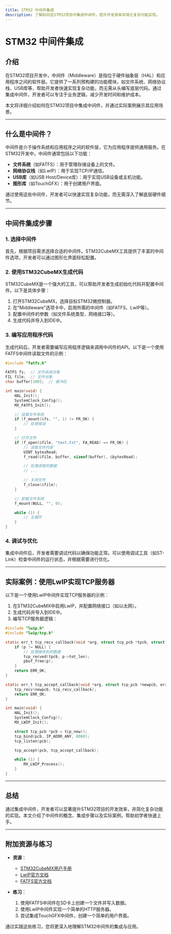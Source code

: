 ```yaml
---
title: STM32 中间件集成
description: 了解如何在STM32项目中集成中间件，提升开发效率并简化复杂功能实现。
---
```


# STM32 中间件集成

## 介绍

在STM32项目开发中，中间件（Middleware）是指位于硬件抽象层（HAL）和应用程序之间的软件层。它提供了一系列预构建的功能模块，如文件系统、网络协议栈、USB库等，帮助开发者快速实现复杂功能，而无需从头编写底层代码。通过集成中间件，开发者可以专注于业务逻辑，减少开发时间和维护成本。

本文将详细介绍如何在STM32项目中集成中间件，并通过实际案例展示其应用场景。

---

## 什么是中间件？

中间件是介于操作系统和应用程序之间的软件层，它为应用程序提供通用服务。在STM32开发中，中间件通常包括以下功能：

- **文件系统**（如FATFS）：用于管理存储设备上的文件。
- **网络协议栈**（如LwIP）：用于实现TCP/IP通信。
- **USB库**（如USB Host/Device库）：用于实现USB设备或主机功能。
- **图形库**（如TouchGFX）：用于创建用户界面。

通过使用这些中间件，开发者可以快速实现复杂功能，而无需深入了解底层硬件细节。

---

## 中间件集成步骤

### 1. 选择中间件

首先，根据项目需求选择合适的中间件。STM32CubeMX工具提供了丰富的中间件选项，开发者可以通过图形化界面轻松配置。

### 2. 使用STM32CubeMX生成代码

STM32CubeMX是一个强大的工具，可以帮助开发者生成初始化代码并配置中间件。以下是具体步骤：

1. 打开STM32CubeMX，选择目标STM32微控制器。
2. 在“Middleware”选项卡中，启用所需的中间件（如FATFS、LwIP等）。
3. 配置中间件的参数（如文件系统类型、网络接口等）。
4. 生成代码并导入到IDE中。

### 3. 编写应用程序代码

生成代码后，开发者需要编写应用程序逻辑来调用中间件的API。以下是一个使用FATFS中间件读取文件的示例：

```c
#include "fatfs.h"

FATFS fs;  // 文件系统对象
FIL file;  // 文件对象
char buffer[100];  // 缓冲区

int main(void) {
    HAL_Init();
    SystemClock_Config();
    MX_FATFS_Init();

    // 挂载文件系统
    if (f_mount(&fs, "", 1) != FR_OK) {
        // 处理错误
    }

    // 打开文件
    if (f_open(&file, "test.txt", FA_READ) == FR_OK) {
        // 读取文件内容
        UINT bytesRead;
        f_read(&file, buffer, sizeof(buffer), &bytesRead);

        // 处理读取的数据
        // ...

        // 关闭文件
        f_close(&file);
    }

    // 卸载文件系统
    f_mount(NULL, "", 0);

    while (1) {
        // 主循环
    }
}
```

### 4. 调试与优化

集成中间件后，开发者需要调试代码以确保功能正常。可以使用调试工具（如ST-Link）检查中间件的运行状态，并根据需要进行优化。

---

## 实际案例：使用LwIP实现TCP服务器

以下是一个使用LwIP中间件实现TCP服务器的示例：

1. 在STM32CubeMX中启用LwIP，并配置网络接口（如以太网）。
2. 生成代码并导入到IDE中。
3. 编写TCP服务器逻辑：

```c
#include "lwip.h"
#include "lwip/tcp.h"

static err_t tcp_recv_callback(void *arg, struct tcp_pcb *tpcb, struct pbuf *p, err_t err) {
    if (p != NULL) {
        // 处理接收到的数据
        tcp_recved(tpcb, p->tot_len);
        pbuf_free(p);
    }
    return ERR_OK;
}

static err_t tcp_accept_callback(void *arg, struct tcp_pcb *newpcb, err_t err) {
    tcp_recv(newpcb, tcp_recv_callback);
    return ERR_OK;
}

int main(void) {
    HAL_Init();
    SystemClock_Config();
    MX_LWIP_Init();

    struct tcp_pcb *pcb = tcp_new();
    tcp_bind(pcb, IP_ADDR_ANY, 8080);
    tcp_listen(pcb);

    tcp_accept(pcb, tcp_accept_callback);

    while (1) {
        MX_LWIP_Process();
    }
}
```

---

## 总结

通过集成中间件，开发者可以显著提升STM32项目的开发效率，并简化复杂功能的实现。本文介绍了中间件的概念、集成步骤以及实际案例，帮助初学者快速上手。

---

## 附加资源与练习

- **资源**：
  - [STM32CubeMX用户手册](https://www.st.com/resource/en/user_manual/dm00104712-stm32cubemx-user-manual-stmicroelectronics.pdf)
  - [LwIP官方文档](https://www.nongnu.org/lwip/)
  - [FATFS官方文档](http://elm-chan.org/fsw/ff/00index_e.html)

- **练习**：
  1. 使用FATFS中间件在SD卡上创建一个文件并写入数据。
  2. 使用LwIP中间件实现一个简单的HTTP服务器。
  3. 尝试集成TouchGFX中间件，创建一个简单的用户界面。

通过实践这些练习，您将更深入地理解STM32中间件的集成与应用。